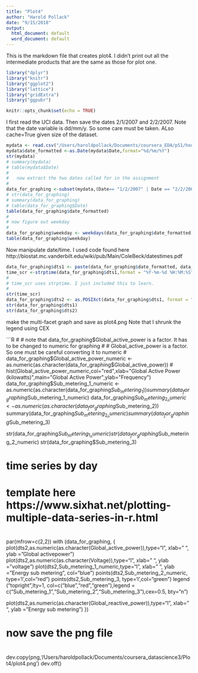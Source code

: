 ```yaml
---
title: "Plot4"
author: "Harold Pollack"
date: "9/15/2018"
output:
  html_document: default
  word_document: default
---
```


This is the markdown file that creates plot4. I didn't print out all the intermediate products that are the same as those for plot one.

```r
library("dplyr")
library("knitr")
library("ggplot2")
library("lattice")
library("gridExtra")
library("ggpubr")

knitr::opts_chunk$set(echo = TRUE)
```

I first read the UCI data. Then save the dates 2/1/2007 and 2/2/2007. Note that the date variable is dd/mm/y. So some care must be taken. ALso cache=True given size of the dataset.

```r
mydata <- read.csv("/Users/haroldpollack/Documents/coursera_EDA/pS1/household_power_consumption.txt",header=TRUE,sep=";")
mydata$date_formatted <-as.Date(mydata$Date,format="%d/%m/%Y")
str(mydata)
# summary(mydata)
# table(mydata$Date)
#
#   now extract the two dates called for in the assignment
#
data_for_graphing <-subset(mydata,(Date== "1/2/2007" | Date == "2/2/2007"))
# str(data_for_graphing)
# summary(data_for_graphing)
# table(data_for_graphing$Date)
table(data_for_graphing$date_formatted)
#
# now figure out weekday
#
data_for_graphing$weekday <- weekdays(data_for_graphing$date_formatted)
table(data_for_graphing$weekday)
```

Now manipulate date/time. I used code found here http://biostat.mc.vanderbilt.edu/wiki/pub/Main/ColeBeck/datestimes.pdf 

```R
data_for_graphing$dts1 <- paste(data_for_graphing$date_formatted, data_for_graphing$Time)
time_scr <-strptime(data_for_graphing$dts1,format = "%Y-%m-%d %H:%M:%S")
#
# time_scr uses strptime. I just included this to learn.
#
str(time_scr)
data_for_graphing$dts2 <- as.POSIXct(data_for_graphing$dts1, format = "%Y-%m-%d %H:%M:%S")
str(data_for_graphing$dts1)
str(data_for_graphing$dts2)
```

make the multi-facet graph and save as plot4.png
Note that I shrunk the legend using CEX

```R
#
# note that data_for_graphing$Global_active_power is a factor. It has to be changed to numeric for graphing
#
# Global_active_power is a factor. So one must be careful converting it to numeric
#
data_for_graphing$Global_active_power_numeric <- as.numeric(as.character(data_for_graphing$Global_active_power)) 
# hist(Global_active_power_numeric,col="red",xlab="Global Active  Power (kilowatts)",main="Global Active Power",ylab="Frequency")
data_for_graphing$Sub_metering_1_numeric <- as.numeric(as.character(data_for_graphing$Sub_metering_1)) 
summary(data_for_graphing$Sub_metering_1_numeric)
data_for_graphing$Sub_metering_2_numeric <- as.numeric(as.character(data_for_graphing$Sub_metering_2)) 
summary(data_for_graphing$Sub_metering_2_numeric)
summary(data_for_graphing$Sub_metering_3)

str(data_for_graphing$Sub_metering_1_numeric)
str(data_for_graphing$Sub_metering_2_numeric)
str(data_for_graphing$Sub_metering_3)

#
# time series by day
#
#
#    template here https://www.sixhat.net/plotting-multiple-data-series-in-r.html
#
par(mfrow=c(2,2))
with (data_for_graphing, {
  plot(dts2,as.numeric(as.character(Global_active_power)),type="l", xlab=" ", ylab = "Global activepower")     
   plot(dts2,as.numeric(as.character(Voltage)),type="l", xlab=" ", ylab = "voltage")
  plot(dts2,Sub_metering_1_numeric,type="l", xlab=" ", ylab = "Energy sub metering", col="blue")
points(dts2,Sub_metering_2_numeric, type='l',col="red")
points(dts2,Sub_metering_3, type='l',col="green")
legend ("topright",lty=1, col=c("blue","red","green"),legend = c("Sub_metering_1","Sub_metering_2","Sub_metering_3"),cex=0.5, bty="n")
 
  plot(dts2,as.numeric(as.character(Global_reactive_power)),type="l", xlab=" ", ylab = "Energy sub metering")
       })



#
#   now save the png file
#
dev.copy(png,'/Users/haroldpollack/Documents/coursera_datascience3/Plot4/plot4.png')
dev.off()

